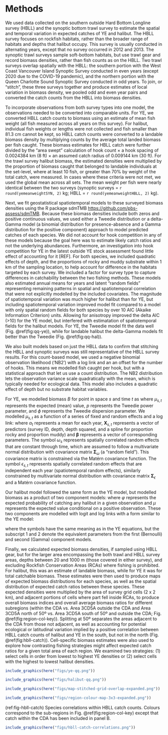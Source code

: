 # Methods {#sec:methods}

We used data collected on the southern outside Hard Bottom Longline survey (HBLL) and the synoptic bottom trawl survey to estimate the spatial and temporal variation in expected catches of YE and halibut.
The HBLL survey focuses on rockfish habitats, rather than the broader range of habitats and depths that halibut occupy.
This survey is usually conducted in alternating years, except that no survey occurred in 2012 and 2013.
The synoptic trawl surveys sample soft-bottom habitats, but use trawl gear and record biomass densities, rather than fish counts as on the HBLL.
Two trawl surveys overlap spatially with the HBLL: the southern portion with the West Coast Vancouver Island Synoptic Survey conducted in even years (except 2020 due to the COVID-19 pandemic), and the northern portion with the Queen Charlotte Sound Synoptic Survey conducted in odd years.
To join, or "stitch", these three surveys together and produce estimates of local variation in biomass density, we pooled odd and even year pairs and converted the catch counts from the HBLL into biomass densities.

To incorporate observations from both survey types into one model, the observations needed to be converted into comparable units.
For YE, we converted HBLL catch counts to biomass using an estimate of mean fish weight (all fish measured across all years on this survey).
For halibut, individual fish weights or lengths were not collected and fish smaller than 81.3 cm cannot be kept, so HBLL catch counts were converted to a landable biomass density by multiplying counts by the average total landed biomass per fish caught.
These biomass estimates for HBLL catch were further divided by the "area swept" calculation of hook count $\times$ a hook spacing of 0.0024384 km (8 ft) $\times$ an assumed catch radius of 0.009144 km (30 ft).
For the trawl survey halibut biomass, the estimated densities were multiplied by the proportion of biomass caught that belonged to landable individuals at the set-level, where at least 10 fish, or greater than 70% by weight of the total catch, were measured.
In cases where these criteria were not met, we used the global mean across all sets.
<!-- YE biomass densities from the trawl survey were left unadjusted because -->
The mean weight per fish were nearly identical between the two surveys (synoptic surveys = `r round(yemeanweightSYN, 2)` kg; HBLL = `r round(yemeanweightHBLL, 2)` kg).
<!-- Finally, all densities were converted from kg per kg/km2 to kg per ha for computational reasons. -->

Next, we fit geostatistical spatiotemporal models to these surveyed biomass densities using the R package sdmTMB <https://github.com/pbs-assess/sdmTMB>.
Because these biomass densities include both zeros and positive continuous values, we used either a Tweedie distribution or a delta-Gamma model (a binomial distribution for presence-absence and a Gamma distribution for the positive component) approach to model predicted catches of each species.
We did not account for hook competition in any of these models because the goal here was to estimate likely catch ratios and not the underlying abundances.
Furthermore, an investigation into hook competition for YE in the latest outside YE stock assessment found little effect of accounting for it [REF].
For both species, we included quadratic effects of depth, and the proportions of rocky and muddy substrate within 1 km of the sampling location, to help account for difference in the habitats targeted by each survey.
We included a factor for survey type to capture differences in catchability between the two fishing methods.
These models also estimated annual means for years and latent "random fields" representing remaining patterns in spatial and spatiotemporal correlation that were not explicitly modelled by the included covariates.
The magnitude of spatiotemporal variation was much higher for halibut than for YE, but including spatiotemporal variation improved model fit compared to a model with only spatial random fields for both species by over 10 AIC (Akaike Information Criterion) units.
Allowing for anisotropy improved the delta AIC (>10) for the YE model, but interfered with estimatation of spatiotemporal fields for the halibut models.
For YE, the Tweedie model fit the data well (Fig. \@ref(fig:qq-ye)), while for landable halibut the delta-Gamma models fit better than the Tweedie (Fig. \@ref(fig:qq-hal)).
<!-- For Halibut, including a first-order autoregressive (AR1) correlation between spatiotemporal fields only marginally improved model fit (~5 $\Delta$ AIC), so we used independent spatiotemporal fields for both species. -->
  <!-- SA: add equations?-->

We also built models based on just the HBLL data to confirm that stitching the HBLL and synoptic surveys was still representative of the HBLL survey results.
For this count-based model, we used a negative binomial observation likelihood ('NB2') with a log link and an an offset for the number of hooks.
This means we modelled fish caught per hook, but with a statistical approach that let us use a count distribution.
The NB2 distribution lets the observation variance scale quadratically with the mean, which is typically needed for ecological data.
This model also includes a quadratic effect of depth but no substrate habitat variables.

<!-- TODO A BUNCH OF TECHNICAL STUFF HERE ABOUT FITTING AND confidence intervals (CIs). ... simulated 500 times... -->

<!-- if (!file.exists(f)) { -->
<!--   m_halibut_tweedie <- sdmTMB( -->
<!--     formula = density ~ 0 + as.factor(year) + as.factor(survey) +  -->
<!--       s(rocky, k = 3) + s(muddy, k = 3) + -->
<!--       depth_scaled + I(depth_scaled^2), -->
<!--     data = d_hal, -->
<!--     spde = mesh400kn, -->
<!--     fields = "IID", -->
<!--     time = "year", -->
<!--     silent = FALSE, -->
<!--     # anisotropy = TRUE, -->
<!--     family = tweedie(link = "log") -->
<!--   ) -->

For YE, we modelled biomass $B$ for point in space $s$ and time $t$ as
\begin{align}
  B_{s,t} &\sim \operatorname{Tweedie} \left(\mu_{s,t}, p, \phi \right), \: 1 < p < 2\ ,
\end{align}
where $\mu_{s,t}$ represents the expected (mean) value, $p$ represents the Tweedie power parameter, and $\phi$ represents the Tweedie dispersion parameter. We modelled $\mu_{s,t}$ as a function of a series of fixed and random effects and a log link:
\begin{align}
  \mu_{s,t} &= \exp 
  \left(\alpha_t + \bm{X}_{s,t} \bm{\beta} + \omega_s + \epsilon_{s,t} \right),\\
  \bm{\omega} &\sim \operatorname{MVNormal} \left( \bm{0}, \bm{\Sigma}_\omega \right),\\
  \bm{\epsilon}_t &\sim \operatorname{MVNormal} \left( \bm{0}, \bm{\Sigma}_{\epsilon} \right),
\end{align}
where $\alpha_t$ represents a mean for each year, $\bm{X}_{s,t}$ represents a vector of predictors (survey ID, depth, depth squared, and a spline for proportion rocky and proportion muddy) and $\bm{\beta}$ represents a vector of corresponding parameters.
The symbol $\omega_s$ represents spatially correlated random effects that are constant through time, which are assumed to follow a multivariate normal distribution with covariance matrix $\bm{\Sigma}_\omega$ (a "random field").
This covariance matrix is constrained via the Matérn covariance function.
The symbol $\epsilon_{s,t}$ represents spatially correlated random effects that are independent each year (spatiotemporal random effects), similarly constrained by multivariate normal distribution with covariance matrix $\bm{\Sigma}_{\epsilon}$ and a Matérn covariance function.

Our halibut model followed the same form as the YE model, but modelled biomass as a product of two component models:
\begin{align}
  B_{s,t} &\sim 
  \operatorname{Bernoulli} \left( \varphi_{s,t} \right) \cdot
    \operatorname{Gamma} \left( \mu_{s,t}, \frac{\mu_{s,t}}{\vartheta} \right),
\end{align}
where $\varphi$ represents the expected probability of catching any halibut in a given observation and $\mu$ represents the expected value conditional on a positive observation.
These two components are modelled with logit and log links with a form similar to the YE model:
\begin{align}
  \varphi_{s,t} &= \operatorname{logit}^{-1} 
  \left(\alpha_{1,t} + \bm{X}_{1,s,t} \bm{\beta_1} + \omega_{1,s} + \epsilon_{1,s,t} \right),\\
    \mu_{s,t} &= \exp 
  \left(\alpha_{2,t} + \bm{X}_{2,s,t} \bm{\beta_2} + \omega_{2,s} + \epsilon_{2,s,t} \right),
\end{align}

where the symbols have the same meaning as in the YE equations, but the subscript 1 and 2 denote the equivalent parameters from the first (Bernoulli) and second (Gamma) component models.

\vspace{0.000mm}

Finally, we calculated expected biomass densities, if sampled using HBLL gear, but for the larger area encompassing the both trawl and HBLL survey areas, depths between 20 and 1000 m (those covered in either survey), and excluding Rockfish Conservation Areas (RCAs) where fishing is prohibited.
For halibut, this was an estimate of landable biomass, while for YE it was for total catchable biomass.
These estimates were then used to produce maps of expected biomass distributions for each species, as well as the spatial distribution of expected catch ratios between these species.
These expected densities were multiplied by the area of survey grid cells (2 x 2 km), and adjacent portions of cells where part fell inside RCAs, to produce overall biomass indices and overall average biomass ratios for different subregions (within the CDA vs. Area 3CD5A outside the CDA and Area 3CD5A north of 50º vs. Area 3CD5A south of 50º and outside the CDA; Fig. \@ref(fig:region-col-key)).
Splitting at 50º separates the areas adjacent to the CDA from those not adjacent, as well as accounting for potential ecological or latitudinal variation implied by a positive correlation between HBLL catch counts of halibut and YE in the south, but not in the north (Fig. \@ref(fig:hbll-catch)).
Cell-specific biomass estimates were also used to explore how contrasting fishing strategies might affect expected catch ratios for a given total area of each region.
We examined two strategies: (1) select cells in order from lowest to highest YE densities or (2) select cells with the highest to lowest halibut densities.

```r
include_graphics(here("figs/ye-qq.png"))
```

```r
include_graphics(here("figs/halibut-qq.png"))
```

```r
include_graphics(here("figs/map-stitched-grid-overlap-expanded.png"))
```

```r
include_graphics(here("figs/region-colour-map-3x3-expanded.png"))
```

(ref:fig-hbll-catch) Species correlations within HBLL catch counts. Colours correspond to the sub-regions in Fig. \@ref(fig:region-col-key) except that catch within the CDA has been included in panel B.

```r
include_graphics(here("figs/hbll-catch-correlations.png"))
```

